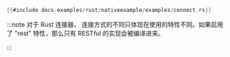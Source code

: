 ```rust title="本地连接/RESTful 连接"
{{#include docs-examples/rust/nativeexample/examples/connect.rs}}
```
:::note
对于 Rust 连接器， 连接方式的不同只体现在使用的特性不同。如果启用了 "rest" 特性，那么只有 RESTful 的实现会被编译进来。

:::
